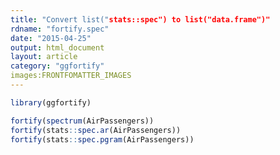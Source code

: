```yaml
---
title: "Convert list("stats::spec") to list("data.frame")"
rdname: "fortify.spec"
date: "2015-04-25"
output: html_document
layout: article
category: "ggfortify"
images:FRONTFOMATTER_IMAGES
---
```


```r
library(ggfortify)
```

```r
fortify(spectrum(AirPassengers))
fortify(stats::spec.ar(AirPassengers))
fortify(stats::spec.pgram(AirPassengers))



```